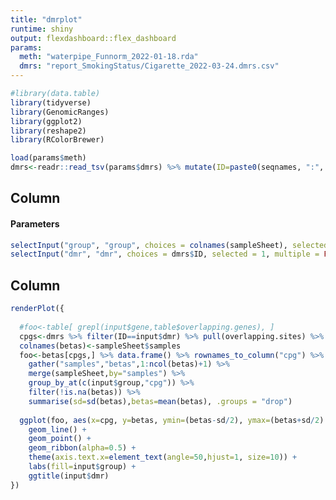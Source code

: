 ```yaml
---
title: "dmrplot"
runtime: shiny
output: flexdashboard::flex_dashboard
params:
  meth: "waterpipe_Funnorm_2022-01-18.rda" 
  dmrs: "report_SmokingStatus/Cigarette_2022-03-24.dmrs.csv"
---
```


```r
#library(data.table)
library(tidyverse)
library(GenomicRanges)
library(ggplot2)
library(reshape2)
library(RColorBrewer)
```


```r
load(params$meth)
dmrs<-readr::read_tsv(params$dmrs) %>% mutate(ID=paste0(seqnames, ":", start, "-", end))
```

Column {.sidebar}
--------------------------------------------------

<h4>Parameters</h4>

```r
selectInput("group", "group", choices = colnames(sampleSheet), selected = 3, multiple = FALSE)
selectInput("dmr", "dmr", choices = dmrs$ID, selected = 1, multiple = FALSE)
```

Column
--------------------------------------------------

```r
renderPlot({
  
  #foo<-table[ grepl(input$gene,table$overlapping.genes), ]
  cpgs<-dmrs %>% filter(ID==input$dmr) %>% pull(overlapping.sites) %>% strsplit(",") %>% unlist()
  colnames(betas)<-sampleSheet$samples
  foo<-betas[cpgs,] %>% data.frame() %>% rownames_to_column("cpg") %>% 
    gather("samples","betas",1:ncol(betas)+1) %>%
    merge(sampleSheet,by="samples") %>%
    group_by_at(c(input$group,"cpg")) %>%
    filter(!is.na(betas)) %>%
    summarise(sd=sd(betas),betas=mean(betas), .groups = "drop")
  
  ggplot(foo, aes(x=cpg, y=betas, ymin=(betas-sd/2), ymax=(betas+sd/2) , group=get(input$group), fill=get(input$group) )   ) +
    geom_line() + 
    geom_point() +
    geom_ribbon(alpha=0.5) +
    theme(axis.text.x=element_text(angle=50,hjust=1, size=10)) +
    labs(fill=input$group) +
    ggtitle(input$dmr)
})
```


